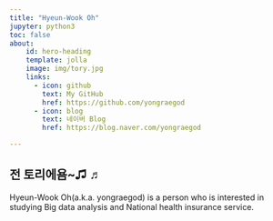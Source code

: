 ```yaml
---
title: "Hyeun-Wook Oh"
jupyter: python3
toc: false
about:
    id: hero-heading
    template: jolla
    image: img/tory.jpg
    links: 
      - icon: github
        text: My GitHub
        href: https://github.com/yongraegod
      - icon: blog
        text: 네이버 Blog
        href: https://blog.naver.com/yongraegod

---
```

## 전 토리에욤~♫ ♬


Hyeun-Wook Oh(a.k.a. yongraegod) is a person who is interested in studying Big data analysis and National health insurance service.

